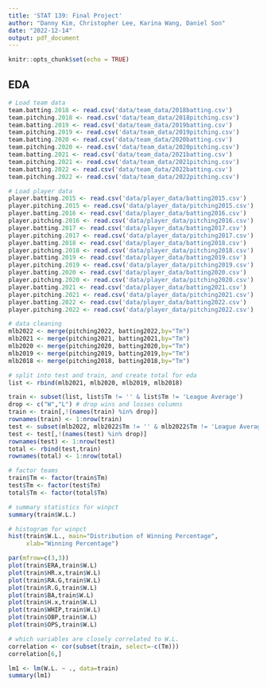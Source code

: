 ```yaml
---
title: 'STAT 139: Final Project'
author: "Danny Kim, Christopher Lee, Karina Wang, Daniel Son"
date: "2022-12-14"
output: pdf_document
---
```


```r
knitr::opts_chunk$set(echo = TRUE)
```

## EDA
```r
# Load team data
team.batting.2018 <- read.csv('data/team_data/2018batting.csv')
team.pitching.2018 <- read.csv('data/team_data/2018pitching.csv')
team.batting.2019 <- read.csv('data/team_data/2019batting.csv')
team.pitching.2019 <- read.csv('data/team_data/2019pitching.csv')
team.batting.2020 <- read.csv('data/team_data/2020batting.csv')
team.pitching.2020 <- read.csv('data/team_data/2020pitching.csv')
team.batting.2021 <- read.csv('data/team_data/2021batting.csv')
team.pitching.2021 <- read.csv('data/team_data/2021pitching.csv')
team.batting.2022 <- read.csv('data/team_data/2022batting.csv')
team.pitching.2022 <- read.csv('data/team_data/2022pitching.csv')

# Load player data
player.batting.2015 <- read.csv('data/player_data/batting2015.csv')
player.pitching.2015 <- read.csv('data/player_data/pitching2015.csv')
player.batting.2016 <- read.csv('data/player_data/batting2016.csv')
player.pitching.2016 <- read.csv('data/player_data/pitching2016.csv')
player.batting.2017 <- read.csv('data/player_data/batting2017.csv')
player.pitching.2017 <- read.csv('data/player_data/pitching2017.csv')
player.batting.2018 <- read.csv('data/player_data/batting2018.csv')
player.pitching.2018 <- read.csv('data/player_data/pitching2018.csv')
player.batting.2019 <- read.csv('data/player_data/batting2019.csv')
player.pitching.2019 <- read.csv('data/player_data/pitching2019.csv')
player.batting.2020 <- read.csv('data/player_data/batting2020.csv')
player.pitching.2020 <- read.csv('data/player_data/pitching2020.csv')
player.batting.2021 <- read.csv('data/player_data/batting2021.csv')
player.pitching.2021 <- read.csv('data/player_data/pitching2021.csv')
player.batting.2022 <- read.csv('data/player_data/batting2022.csv')
player.pitching.2022 <- read.csv('data/player_data/pitching2022.csv')
```

```r
# data cleaning
mlb2022 <- merge(pitching2022, batting2022,by="Tm")
mlb2021 <- merge(pitching2021, batting2021,by="Tm")
mlb2020 <- merge(pitching2020, batting2020,by="Tm")
mlb2019 <- merge(pitching2019, batting2019,by="Tm")
mlb2018 <- merge(pitching2018, batting2018,by="Tm")

# split into test and train, and create total for eda
list <- rbind(mlb2021, mlb2020, mlb2019, mlb2018)

train <- subset(list, list$Tm != '' & list$Tm != 'League Average')
drop <- c("W","L") # drop wins and losses columns
train <- train[,!(names(train) %in% drop)]
rownames(train) <- 1:nrow(train)
test <- subset(mlb2022, mlb2022$Tm != '' & mlb2022$Tm != 'League Average')
test <- test[,!(names(test) %in% drop)]
rownames(test) <- 1:nrow(test)
total <- rbind(test,train)
rownames(total) <- 1:nrow(total)
```

```r
# factor teams
train$Tm <- factor(train$Tm)
test$Tm <- factor(test$Tm)
total$Tm <- factor(total$Tm)
```

```r
# summary statistics for winpct
summary(train$W.L.)

# histogram for winpct
hist(train$W.L., main="Distribution of Winning Percentage",
     xlab="Winning Percentage")
```
```r
par(mfrow=c(3,3))
plot(train$ERA,train$W.L)
plot(train$HR.x,train$W.L)
plot(train$RA.G,train$W.L)
plot(train$R.G,train$W.L)
plot(train$BA,train$W.L)
plot(train$H.x,train$W.L)
plot(train$WHIP,train$W.L)
plot(train$OBP,train$W.L)
plot(train$OPS,train$W.L)
```
```r
# which variables are closely correlated to W.L.
correlation <- cor(subset(train, select=-c(Tm)))
correlation[6,]
```


```r
lm1 <- lm(W.L. ~ ., data=train)
summary(lm1)
```

